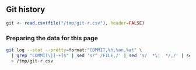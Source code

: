 ## Git history

```r
git <- read.csv(file("/tmp/git-r.csv"), header=FALSE)
```


### Preparing the data for this page

```bash
git log --stat --pretty=format:"COMMIT,%h,%an,%at" \
  | grep "COMMIT\|[-+]$" | sed 's/^ /FILE,/' | sed 's/  *\|  */,/' | sed 's/ [-+][-+]*$/,/' \
  > /tmp/git-r.csv
```
